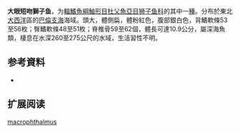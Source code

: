 {{Speciesbox
| name = 大眼短吻獅子魚
| status = NE
| status_system = 
| image = 
| genus = Careproctus
| species = macrophthalmus
| authority = [[Chernova|Chernova]], 2005
| synonyms = 
}}

'''大眼短吻獅子鱼'''，为[[輻鰭魚綱|輻鰭魚綱]][[鮋形目|鮋形目]][[杜父魚亞目|杜父魚亞目]][[狮子鱼科|狮子鱼科]]的其中一[[種|種]]。分布於東北[[大西洋|大西洋]]區的[[巴倫支海|巴倫支海]]海域。頭大，體側扁，體粉紅色，腹部銀白色，背鰭軟條53至56枚；臀鰭軟條48至51枚；脊椎骨59至62個，體長可達10.9公分，屬深海魚類，棲息在水深260至275公尺的水域，生活習性不明。

== 参考資料 ==
*{{FishBase_species|genus=Careproctus|species=macrophthalmus|year=2011|month=12}}

== 扩展阅读 ==
{{refbegin}}
{{wikispecies-inline|Careproctus macrophthalmus|大眼短吻獅子魚}}
{{refend}}
{{Taxonbar|from=Q3765426}}

[[Category:吻獅子魚属|macrophthalmus]]


{{鮋形目小作品}}